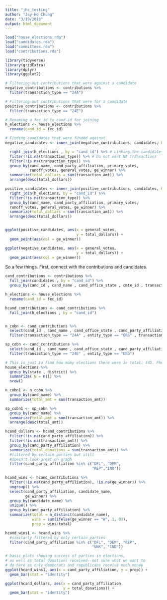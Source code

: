 ```yaml
---
title: "jhc_testing"
author: "Jay-Ho Chung"
date: "3/19/2018"
output: html_document
---
```


```r
load("house_elections.rda")
load("candidates.rda")
load("committees.rda")
load("contributions.rda")
```

```r
library(tidyverse)
library(gridExtra)
library(dplyr)
library(ggplot2)
```

```r
# Filtering out contributions that were against a candidate
negative_contributions <- contributions %>% 
  filter(transaction_type == "24A")

# Filtering out contributions that were for a candidate
positive_contributions <- contributions %>% 
  filter(transaction_type == "24E")

# Renaming a fec_id to cand_id for joining
h_elections <- house_elections %>% 
  rename(cand_id = fec_id)

# Finding candidates that were funded against
negative_candidates <- inner_join(negative_contributions, candidates, by = "cand_id") %>% 

  right_join(h_elections , by = "cand_id") %>% # Linking the candidates to their names, not just id number
  filter(!is.na(transaction_type)) %>% # Do not want NA transactions
  filter(!is.na(transaction_type)) %>% 
  group_by(cand_name, cand_party_affiliation, primary_votes,
           runoff_votes, general_votes, ge_winner) %>% 
  summarize(total_dollars = sum(transaction_amt)) %>% 
  arrange(desc(total_dollars))

positive_candidates <- inner_join(positive_contributions, candidates, by = "cand_id") %>% 
  right_join(h_elections, by = "cand_id") %>% 
  filter(!is.na(transaction_type)) %>% 
  group_by(cand_name, cand_party_affiliation, primary_votes,
  runoff_votes, general_votes, ge_winner) %>%
  summarize(total_dollars = sum(transaction_amt)) %>% 
  arrange(desc(total_dollars)) 


ggplot(positive_candidates, aes(x = general_votes,
                                y = total_dollars)) +
  geom_point(aes(col = ge_winner))

ggplot(negative_candidates, aes(x = general_votes,
                                y = total_dollars)) +
  geom_point(aes(col = ge_winner))
```

So a few things. First, connect with the contributions and candidates.

```r
cand_contributions <- contributions %>%
  full_join(candidates , by = "cand_id") %>%
  group_by(cand_id , cand_name , cand_office_state , cmte_id , transaction_amt , transaction_dt , transaction_pgi , transaction_type)

h_elections <- house_elections %>% 
  rename(cand_id = fec_id)

hcand_contributions <- cand_contributions %>%
  full_join(h_elections , by = "cand_id")


n_cobn <- cand_contributions %>%
  select(cand_id , cand_name , cand_office_state , cand_party_affiliation , cand_office_district , cmte_id , transaction_amt , transaction_dt , transaction_pgi , transaction_type , entity_type) %>%
  filter(transaction_type == "24A" , entity_type == "ORG" , transaction_pgi == "G" , cand_office_state == "US")

sp_cobn <- cand_contributions %>%
  select(cand_id , cand_name , cand_office_state , cand_party_affiliation , cand_office_district , cmte_id , transaction_amt , transaction_dt , transaction_pgi , transaction_type , entity_type) %>%
  filter(transaction_type == "24E" , entity_type == "ORG")

# This is just to find how many elections there were in total: 445. Phew.
house_elections %>%
  group_by(state , district) %>%
  summarize( N = n()) %>%
  nrow()
```

```r
n_cobn1 <- n_cobn %>% 
  group_by(cand_name) %>% 
  summarize(total_amt = sum(transaction_amt))

sp_cobn1 <- sp_cobn %>% 
  group_by(cand_name) %>% 
  summarize(total_amt = sum(transaction_amt)) %>% 
  arrange(desc(total_amt))
```

```r
hcand_dollars <- hcand_contributions %>% 
  filter(!is.na(cand_party_affiliation)) %>% 
  filter(!is.na(transaction_amt)) %>% 
  group_by(cand_party_affiliation) %>% 
  summarize(total_donations = sum(transaction_amt)) %>% 
  #filtered by certain parties but still 
  #doesn't look great on graph
  filter(cand_party_affiliation %in% c("DFL", "DEM", 
                                       "REP","IND"))
```

```r
hcand_wins <- hcand_contributions %>% 
  filter(!is.na(cand_party_affiliation), !is.na(ge_winner)) %>% 
  ungroup() %>% 
  select(cand_party_affiliation, candidate_name,
         ge_winner) %>% 
  group_by(candidate_name) %>% 
  unique() %>% 
  group_by(cand_party_affiliation) %>% 
  summarize(total = n_distinct(candidate_name), 
            wins = sum(ifelse(ge_winner == "W", 1, 0)),
            prop = wins/total)

hcand_wins1 <- hcand_wins %>% 
  #similarly filtered by only certain parties
  filter(cand_party_affiliation %in% c("DFL", "DEM", "REP",
                                       "UNK", "IND"))
```

```r
# basic plots showing success of parties in elections,
# as well as total donations received--not sure what we want to
# do here as only democrats and republicans receive much money
ggplot(hcand_wins1, aes(x = cand_party_affiliation, y = prop)) +
  geom_bar(stat = "identity")

ggplot(hcand_dollars, aes(x = cand_party_affiliation, 
                          y = total_donations)) +
  geom_bar(stat = "identity")
```

